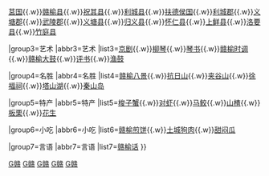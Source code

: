{{Navbox
|name=赣榆历史文化
|title=<span style="color:#FFFFFF;">赣榆历史文化</span>
|titlestyle=background:#00a0D0;color:#FFFFFF;
|groupstyle=background:#00a0D0;color:#FFFFFF;
|selected={{{1|}}}
|state={{{state<includeonly>|collapsed</includeonly>}}}

|group1=规划
|abbr1=规划
|list1=[[赣榆老城]]  

|group2=[[赣榆历史|<span style="color:#FFFFFF;">历史</span>]]
|abbr2=历史
|list2=[[祝其国]]{{.w}}[[莒国]]{{.w}}[[赣榆县]]{{.w}}[[祝其县]]{{.w}}[[利城县]]{{.w}}[[扶德侯国]]{{.w}}[[利城郡]]{{.w}}[[义塘郡]]{{.w}}[[武陵郡 (东魏)|武陵郡]]{{.w}}[[义塘县]]{{.w}}[[归义县 (东魏)|归义县]]{{.w}}[[怀仁县 (江苏)|怀仁县]]{{.w}}[[上鲜县]]{{.w}}[[洛要县]]{{.w}}[[竹庭县]]

|group3=艺术
|abbr3=艺术
|list3=[[京剧]]{{.w}}[[柳琴]]{{.w}}[[琴书]]{{.w}}[[赣榆时调]]{{.w}}[[赣榆大鼓]]{{.w}}[[评书]]{{.w}}[[渔鼓]]

|group4=名胜
|abbr4=名胜
|list4=[[赣榆八景]]{{.w}}[[抗日山]]{{.w}}[[夹谷山]]{{.w}}[[徐福祠]]{{.w}}[[塔山湖]]{{.w}}[[秦山岛]]

|group5=特产
|abbr5=特产
|list5=[[梭子蟹]]{{.w}}[[对虾]]{{.w}}[[马鲛]]{{.w}}[[山楂]]{{.w}}[[板栗]]{{.w}}[[花生]]

|group6=小吃
|abbr6=小吃
|list6=[[煎饼|赣榆煎饼]]{{.w}}[[土城狗肉]]{{.w}}[[甜闷瓜]]

|group7=言语
|abbr7=言语
|list7=[[赣榆话]]
}}
<noinclude>
[[Category:赣榆模板|G赣]]
[[Category:赣榆历史|G赣]]
[[Category:赣榆文化|G赣]]
[[Category:赣榆旅游|G赣]]
[[Category:江苏文化模板|G赣]]
</noinclude>